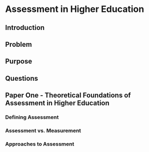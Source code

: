 # Assessment in Higher Education

## Introduction

## Problem

## Purpose

## Questions

## Paper One - Theoretical Foundations of Assessment in Higher Education

### Defining Assessment

### Assessment vs. Measurement

### Approaches to Assessment

### 